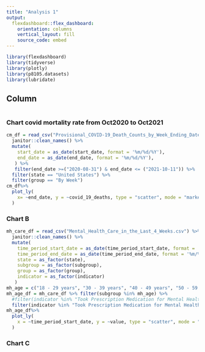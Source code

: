 ```yaml
---
title: "Analysis 1"
output: 
  flexdashboard::flex_dashboard:
    orientation: columns
    vertical_layout: fill
    source_code: embed
---
```


```r
library(flexdashboard)
library(tidyverse)
library(plotly)
library(p8105.datasets)
library(lubridate)
```

Column {data-width=350}
-----------------------------------------------------------------------


```r


```

### Chart covid mortality rate from Oct2020 to Oct2021

```r
cm_df = read_csv("Provisional_COVID-19_Death_Counts_by_Week_Ending_Date_and_State.csv") %>% 
  janitor::clean_names() %>%
  mutate(
    start_date = as_date(start_date, format = '%m/%d/%Y'), 
    end_date = as_date(end_date, format = '%m/%d/%Y'),
   ) %>%
   filter(end_date >=("2020-08-31") & end_date <= ("2021-10-11")) %>%
  filter(state == "United States") %>%
  filter(group == "By Week")
cm_df%>%
  plot_ly(
    x= ~end_date, y = ~covid_19_deaths, type = "scatter", mode = "markers", colors = viridis
  )
```

### Chart B


```r
mh_care_df = read_csv("Mental_Health_Care_in_the_Last_4_Weeks.csv") %>%  
  janitor::clean_names() %>% 
  mutate(
    time_period_start_date = as_date(time_period_start_date, format = '%m/%d/%Y'), 
    time_period_end_date = as_date(time_period_end_date, format = '%m/%d/%Y'),
    state = as_factor(state),
    subgroup = as_factor(subgroup),
    group = as_factor(group),
    indicator = as_factor(indicator)    
   )
mh_age = c("18 - 29 years", "30 - 39 years", "40 - 49 years", "50 - 59 years", "60 - 69 years", "70 - 79 years", "80 years and above")
mh_age_df = mh_care_df %>% filter(subgroup %in% mh_age) %>% 
  #filter(indicator %in% "Took Prescription Medication for Mental Health And/Or Received Counseling or Therapy, Last 4 Weeks")
  filter(indicator %in% "Took Prescription Medication for Mental Health, Last 4 Weeks")
mh_age_df%>%
  plot_ly(
    x = ~time_period_start_date, y = ~value, type = "scatter", mode = "markers",color = ~subgroup
  )

```

### Chart C

```r

```

```r

```




```r

```


```r


```





